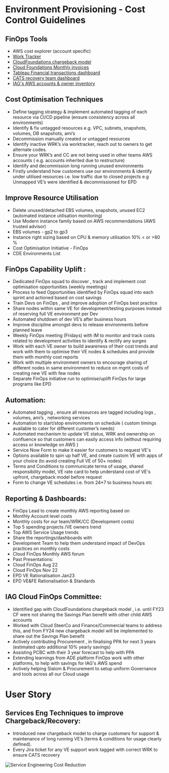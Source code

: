 # Environment Provisioning - Cost Control Guidelines

## FinOps Tools
- AWS cost explorer (account specific)
- [Work Tracker](https://insideiaghome.iaglimited.net/Domino/IntranetApps/wms.nsf/all/ID:D94D3542FC63CFF6CA257CC3001E1E25?EditDocument)
- [CloudFoundations chargeback model](https://confluence.iag.com.au/pages/viewpage.action?pageId=847480824)
- [Cloud Foundations Monthly invoices](https://jira.iag.com.au/browse/CCC-1530)
- [Tableau Financial transactions dashboard](https://tableau.auiag.corp/#/site/Business_Intelligence/views/FinanceTransactionListing_15753528215580/TransactionListing)
- [CATS recovery team dashboard](https://tableau.auiag.corp/#/site/Business_Intelligence/views/GroupTechLabourDashboardFY22_16269269705640/TeamView?:iid=1)
- [IAG's AWS accounts & owner inventory](https://confluence.iag.com.au/display/CLOUD/Accounts+Linked+to+IAG+AWS+Master+Account)

## Cost Optimisation Techniques

- Define tagging strategy & implement automated tagging of each resource via CI/CD pipeline (ensure consistency across all environments)
- Identify & fix untagged resources e.g. VPC, subnets, snapshots, volumes, DB snapshots, ami’s
- Decommission manually created or untagged resources
- Identify inactive WRK’s via worktracker, reach out to owners to get alternate codes.
- Ensure your WRK’s and CC are not being used in other teams AWS accounts ( e.g. accounts inherited due to restructure)
- Identify and decommission long running unused environments
- Firstly understand how customers use our environments & identify under utilised resources i.e. low traffic due to closed projects e.g Unmapped VE’s were identified & decommissioned for EPD

## Improve Resource Utilisation
- Delete unused/detached EBS volumes, snapshots, unused EC2 (automated instance utilisation monitoring)
- Use Modern instance family based on AWS recommendations (AWS trusted advisor)
- EBS volumes - gp2 to gp3
- Instance right sizing based on CPU & memory utilisation 10% < or >80 %
- Cost Optimisation Initiative - FinOps
- CDE Environments List

## FinOps Capability Uplift :

- Dedicated FinOps squad to discover , track and implement cost optimisation opportunities  (weekly meetings)
- Process to feed Opportunities identified by FinOps squad into each sprint and actioned based on cost savings
- Train Devs on FinOps , and improve adoption of FinOps best practice
- Share nodes within same VE for development/testing purposes instead of reserving full VE environment per Dev
- Automated shutdown of dev VE’s after business hours
- Improve discipline amongst devs to release environments before planned leave
- Weekly FinOps meeting (Fridays) with IM to monitor and track costs related to development activities to identify & rectify any surges 
- Work with each VE owner to build awareness of their cost trends and work with them to optimise their VE nodes & schedules and provide them with monthly cost reports
- Work with multiple environment owners to encourage sharing of different nodes in same environment to reduce on mgmt costs of creating new VE with few nodes
- Separate FinOps initiative run to optimise/uplift FinOps for large programs like EPD

## Automation:

- Automated tagging , ensure all resources are tagged including logs , volumes, ami’s , networking services
- Automation to start/stop environments on schedule ( custom timings available to cater for different customer’s needs)
- Automated mechanism to update VE status, WRK and ownership on confluence so that customers can easily access info (without requiring access or knowledge on AWS )
- Service Now Form to make it easier for customers to request VE's
- Options available to spin up half VE, and create custom VE with apps of your choice (to avoid creating Full VE of 50+ nodes)
- Terms and Conditions to communicate terms of usage, shared responsibility model, VE rate card to help understand cost of VE's upfront, chargeback model before request
- Form to change VE schedules i.e. from 24*7 to business hours etc

## Reporting & Dashboards:
- FinOps Lead to create monthly AWS reporting based on
- Monthly Account level costs
- Monthly costs for our team/WRK/CC (Development costs) 
- Top 5 spending projects /VE owners trend
- Top AWS Service Usage trends
- Share the reportings/dashboards with
- Development Team to help them understand impact of DevOps practices on monthly costs
- Cloud FinOps Monthly AWS forum
- Past Presentations:
- Cloud FinOps Aug 22
- Cloud FinOps Nov 22
- EPD VE Rationalisation Jan23
- EPD VE&FE Rationalisation & Standards

## IAG Cloud FinOps Committee:
- Identified gap with CloudFoundations chargeback model , i.e. until FY23 CF were not sharing the Savings Plan benefit with other child AWS accounts
- Worked with Cloud SteerCo and Finance/Commercial teams to address this, and from FY24 new chargeback model will be implemented to share out the Savings Plan benefit
- Actively contributing Procurement , in finalising PPA for next 3 years (estimated upto additional 10% yearly savings)
- Assisting PCBC with their 3 year forecast to help with PPA
- Extending learnings from ADE platform FinOps work with other platforms, to help with savings for IAG's AWS spend
- Actively helping Slalom & Procurement to setup uniform Governance and tools across all our Cloud usage

# User Story

## Services Eng Techniques to improve Chargeback/Recovery:

- Introduced new chargeback model to charge customers for support & maintenance of long running VE’s (terms & conditions for usage clearly defined).
- Every Jira ticket for any VE support work tagged with correct WRK to ensure CATS recovery


![Service Engineering Cost Reduction](../resources/images/SE-FinOps.png)
